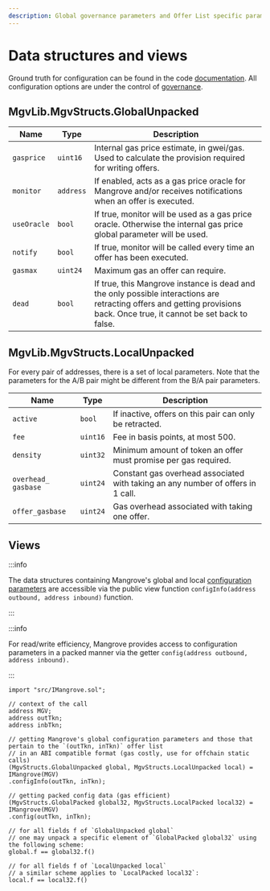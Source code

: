 ```yaml
---
description: Global governance parameters and Offer List specific parameters.
---
```


# Data structures and views

Ground truth for configuration can be found in the code [documentation](https://giry-dev.github.io/mangrove/MgvDoc.html). All configuration options are under the control of [governance](broken-reference).

## MgvLib.MgvStructs.GlobalUnpacked

| Name        | Type      | Description                                                                                                                                                              |
| ----------- | --------- | ------------------------------------------------------------------------------------------------------------------------------------------------------------------------ |
| `gasprice`  | `uint16`  | Internal gas price estimate, in gwei/gas. Used to calculate the provision required for writing offers.                                                                   |
| `monitor`   | `address` | If enabled, acts as a gas price oracle for Mangrove and/or receives notifications when an offer is executed.                                                             |
| `useOracle` | `bool`    | If true, monitor will be used as a gas price oracle. Otherwise the internal gas price global parameter will be used.                                                     |
| `notify`    | `bool`    | If true, monitor will be called every time an offer has been executed.                                                                                                   |
| `gasmax`    | `uint24`  | Maximum gas an offer can require.                                                                                                                                        |
| `dead`      | `bool`    | If true, this Mangrove instance is dead and the only possible interactions are retracting offers and getting provisions back. Once true, it cannot be set back to false. |

## MgvLib.MgvStructs.LocalUnpacked

For every pair of addresses, there is a set of local parameters. Note that the parameters for the A/B pair might be different from the B/A pair parameters.

| Name                | Type     | Description                                                                     |
| ------------------- | -------- | ------------------------------------------------------------------------------- |
| `active`            | `bool`   | If inactive, offers on this pair can only be retracted.                         |
| `fee`               | `uint16` | Fee in basis points, at most 500.                                               |
| `density`           | `uint32` | Minimum amount of token an offer must promise per gas required.                 |
| `overhead_ gasbase` | `uint24` | Constant gas overhead associated with taking an any number of offers in 1 call. |
| `offer_gasbase`     | `uint24` | Gas overhead associated with taking one offer.                                  |



## Views

:::info

The data structures containing Mangrove's global and local [configuration parameters](mangrove-configuration.mdx) are accessible via the public view function `configInfo(address outbound, address inbound)` function.

:::

:::info

For read/write efficiency, Mangrove provides access to configuration parameters in a packed manner via the getter `config(address outbound, address inbound).`

:::


<Tabs>
<TabItem value="solidity" label="Solidity" default>

```solidity
import "src/IMangrove.sol";

// context of the call
address MGV;
address outTkn;
address inbTkn;

// getting Mangrove's global configuration parameters and those that pertain to the `(outTkn, inTkn)` offer list
// in an ABI compatible format (gas costly, use for offchain static calls)
(MgvStructs.GlobalUnpacked global, MgvStructs.LocalUnpacked local) = IMangrove(MGV)
.configInfo(outTkn, inTkn);

// getting packed config data (gas efficient)
(MgvStructs.GlobalPacked global32, MgvStructs.LocalPacked local32) = IMangrove(MGV)
.config(outTkn, inTkn);

// for all fields f of `GlobalUnpacked global` 
// one may unpack a specific element of `GlobalPacked global32` using the following scheme:
global.f == global32.f()

// for all fields f of `LocalUnpacked local` 
// a similar scheme applies to `LocalPacked local32`:
local.f == local32.f()

```

</TabItem>
</Tabs>